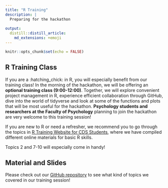 ```yaml
---
title: "R Training"
description: |
  Preparing for the hackathon
  
output: 
  distill::distill_article:
    md_extensions: +emoji
---
```


```r
knitr::opts_chunk$set(echo = FALSE)
```

## R Training Class

If you are a :hatching_chick: in R, you will especially benefit from our training class! In the morning of the hackathon, we will be offering an **optional training class (9:00-12:00)**. Together, we will explore convenient project management in R, experience efficient collaboration through GitHub, dive into the world of tidyverse and look at some of the functions and plots that will be most useful for the hackathon. **Psychology students and researchers at the Faculty of Psychology** planning to join the hackathon are very welcome to this training session!

If you are new to R or need a refresher, we recommend you to go through the topics in [R Training Website for CDS Students](https://cdsbasel.github.io/rtraining/), where we have compiled different online materials for basic R skills. 

<aside>
Topics 2 and 7-10 will especially come in handy!
</aside>


## Material and Slides

Please check out our [GitHub repository](https://github.com/cdsbasel/riskhackathon_training) to see what kind of topics we covered in our training session!